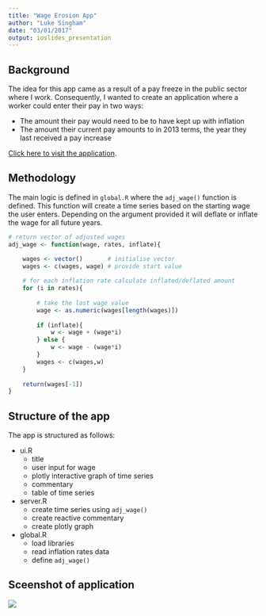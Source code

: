 ```yaml
---
title: "Wage Erosion App"
author: "Luke Singham"
date: "03/01/2017"
output: ioslides_presentation
---
```


## Background

The idea for this app came as a result of a pay freeze in the public sector where I work. Consequently, I wanted to create an application where a worker could enter their pay in two ways:

- The amount their pay would need to be to have kept up with inflation
- The amount their current pay amounts to in 2013 terms, the year they last received a pay increase

[Click here to visit the application](https://ucg8j.shinyapps.io/wage_inflation_calculator/).

## Methodology {.smaller}
The main logic is defined in `global.R` where the `adj_wage()` function is defined. This function will
create a time series based on the starting wage the user enters. Depending on the argument provided it will deflate or inflate the wage for all future years.

```r
# return vector of adjusted wages
adj_wage <- function(wage, rates, inflate){

    wages <- vector()       # initialise vector
    wages <- c(wages, wage) # provide start value
    
    # for each inflation rate calculate inflated/deflated amount
    for (i in rates){
        
        # take the last wage value
        wage <- as.numeric(wages[length(wages)])
        
        if (inflate){
            w <- wage + (wage*i)
        } else {
            w <- wage - (wage*i)
        }
        wages <- c(wages,w)
    }
    
    return(wages[-1])
}
```

## Structure of the app {.smaller}
The app is structured as follows:

- ui.R
    - title
    - user input for wage
    - plotly interactive graph of time series
    - commentary
    - table of time series
- server.R
    - create time series using `adj_wage()`
    - create reactive commentary
    - create plotly graph
- global.R
    - load libraries
    - read inflation rates data
    - define `adj_wage()`

## Sceenshot of application
![](appScreenshot.png)
